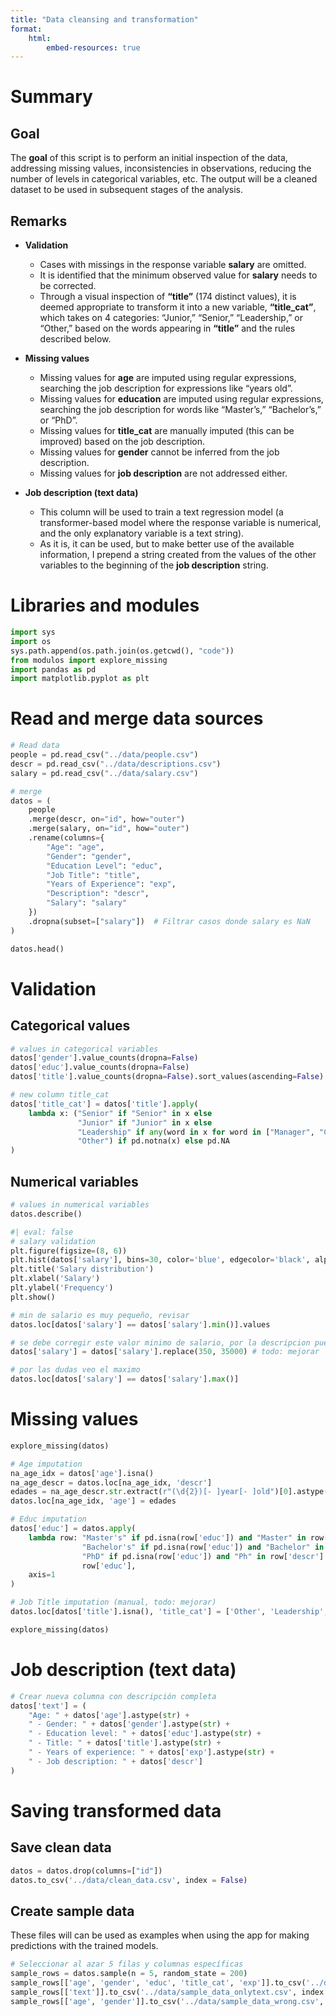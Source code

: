 ```yaml
---
title: "Data cleansing and transformation"
format:
    html:
        embed-resources: true
---
```


# Summary

::: {.callout-tip}
## Goal

The **goal** of this script is to perform an initial inspection of the data, addressing missing values, inconsistencies in observations, reducing the number of levels in categorical variables, etc. The output will be a cleaned dataset to be used in subsequent stages of the analysis.
:::

::: {.callout-note}
## Remarks

- **Validation**

    - Cases with missings in the response variable **salary** are omitted.
    - It is identified that the minimum observed value for **salary** needs to be corrected.  
    - Through a visual inspection of **"title"** (174 distinct values), it is deemed appropriate to transform it into a new variable, **"title_cat"**, which takes on 4 categories: "Junior," "Senior," "Leadership," or "Other," based on the words appearing in **"title"** and the rules described below.

- **Missing values**

    - Missing values for **age** are imputed using regular expressions, searching the job description for expressions like "years old".  
    - Missing values for **education** are imputed using regular expressions, searching the job description for words like "Master's," "Bachelor's," or "PhD".  
    - Missing values for **title_cat** are manually imputed (this can be improved) based on the job description.  
    - Missing values for **gender** cannot be inferred from the job description.  
    - Missing values for **job description** are not addressed either.

- **Job description (text data)** 

    - This column will be used to train a text regression model (a transformer-based model where the response variable is numerical, and the only explanatory variable is a text string).  
    - As it is, it can be used, but to make better use of the available information, I prepend a string created from the values of the other variables to the beginning of the **job description** string.
:::

# Libraries and modules

```python
import sys
import os
sys.path.append(os.path.join(os.getcwd(), "code"))
from modulos import explore_missing
import pandas as pd
import matplotlib.pyplot as plt
```

# Read and merge data sources

```python
# Read data
people = pd.read_csv("../data/people.csv")
descr = pd.read_csv("../data/descriptions.csv")
salary = pd.read_csv("../data/salary.csv")

# merge
datos = (
    people
    .merge(descr, on="id", how="outer")
    .merge(salary, on="id", how="outer")
    .rename(columns={
        "Age": "age",
        "Gender": "gender",
        "Education Level": "educ",
        "Job Title": "title",
        "Years of Experience": "exp",
        "Description": "descr",
        "Salary": "salary"
    })
    .dropna(subset=["salary"])  # Filtrar casos donde salary es NaN
)

datos.head()
```

# Validation

## Categorical values

```python
# values in categorical variables
datos['gender'].value_counts(dropna=False)
datos['educ'].value_counts(dropna=False)
datos['title'].value_counts(dropna=False).sort_values(ascending=False)

# new column title_cat
datos['title_cat'] = datos['title'].apply(
    lambda x: ("Senior" if "Senior" in x else
               "Junior" if "Junior" in x else
               "Leadership" if any(word in x for word in ["Manager", "CEO", "Chief", "Director", "Principal", "Associate"]) else
               "Other") if pd.notna(x) else pd.NA
)
```

## Numerical variables

```python
# values in numerical variables
datos.describe()
```

```python
#| eval: false
# salary validation
plt.figure(figsize=(8, 6))
plt.hist(datos['salary'], bins=30, color='blue', edgecolor='black', alpha=0.7)
plt.title('Salary distribution')
plt.xlabel('Salary')
plt.ylabel('Frequency')
plt.show()
```

```python
# min de salario es muy pequeño, revisar
datos.loc[datos['salary'] == datos['salary'].min()].values

# se debe corregir este valor minimo de salario, por la descripcion puede ser 35000
datos['salary'] = datos['salary'].replace(350, 35000) # todo: mejorar

# por las dudas veo el maximo
datos.loc[datos['salary'] == datos['salary'].max()]
```

# Missing values

```python
explore_missing(datos)
```

```python
# Age imputation
na_age_idx = datos['age'].isna()
na_age_descr = datos.loc[na_age_idx, 'descr']
edades = na_age_descr.str.extract(r"(\d{2})[- ]year[- ]old")[0].astype(float)
datos.loc[na_age_idx, 'age'] = edades

# Educ imputation
datos['educ'] = datos.apply(
    lambda row: "Master's" if pd.isna(row['educ']) and "Master" in row['descr'] else
                "Bachelor's" if pd.isna(row['educ']) and "Bachelor" in row['descr'] else
                "PhD" if pd.isna(row['educ']) and "Ph" in row['descr'] else
                row['educ'],
    axis=1
)

# Job Title imputation (manual, todo: mejorar)
datos.loc[datos['title'].isna(), 'title_cat'] = ['Other', 'Leadership', 'Senior']

explore_missing(datos)
```

# Job description (text data)

```python
# Crear nueva columna con descripción completa
datos['text'] = (
    "Age: " + datos['age'].astype(str) +
    " - Gender: " + datos['gender'].astype(str) +
    " - Education level: " + datos['educ'].astype(str) +
    " - Title: " + datos['title'].astype(str) +
    " - Years of experience: " + datos['exp'].astype(str) +
    " - Job description: " + datos['descr']
)
```

# Saving transformed data

## Save clean data

```python
datos = datos.drop(columns=["id"])
datos.to_csv('../data/clean_data.csv', index = False)
```

## Create sample data

These files will can be used as examples when using the app for making predictions with the trained models.

```python
# Seleccionar al azar 5 filas y columnas específicas
sample_rows = datos.sample(n = 5, random_state = 200)
sample_rows[['age', 'gender', 'educ', 'title_cat', 'exp']].to_csv('../data/sample_data_vars.csv', index = False)
sample_rows[['text']].to_csv('../data/sample_data_onlytext.csv', index = False)
sample_rows[['age', 'gender']].to_csv('../data/sample_data_wrong.csv', index = False)
```
